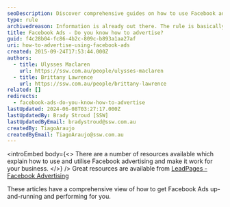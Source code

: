 ```yaml
---
seoDescription: Discover comprehensive guides on how to use Facebook advertising effectively and grow your business with LeadPages.
type: rule
archivedreason: Information is already out there. The rule is basically an external link
title: Facebook Ads - Do you know how to advertise?
guid: f4c28b04-fc86-4b2c-809c-b893a1aa27af
uri: how-to-advertise-using-facebook-ads
created: 2015-09-24T17:53:44.000Z
authors:
  - title: Ulysses Maclaren
    url: https://ssw.com.au/people/ulysses-maclaren
  - title: Brittany Lawrence
    url: https://ssw.com.au/people/brittany-lawrence
related: []
redirects:
  - facebook-ads-do-you-know-how-to-advertise
lastUpdated: 2024-06-08T03:27:17.000Z
lastUpdatedBy: Brady Stroud [SSW]
lastUpdatedByEmail: bradystroud@ssw.com.au
createdBy: TiagoAraujo
createdByEmail: TiagoAraujo@ssw.com.au
---
```


<introEmbed
  body={<>
There are a number of resources available which explain how to use and utilise Facebook advertising and make it work for your business.
  </>}
/>
Great resources are available from [LeadPages - Facebook Advertising](https://www.leadpages.com/blog/category/facebook-advertising/)

These articles have a comprehensive view of how to get Facebook Ads up-and-running and performing for you.
